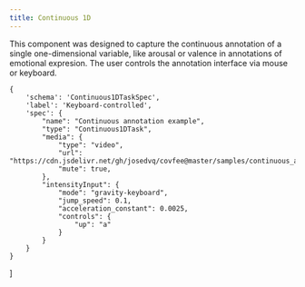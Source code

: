 ```yaml
---
title: Continuous 1D
---
```



This component was designed to capture the continuous annotation of a single one-dimensional variable, like arousal or valence in annotations of emotional expresion. The user controls the annotation interface via mouse or keyboard.

    {
        'schema': 'Continuous1DTaskSpec',
        'label': 'Keyboard-controlled',
        'spec': {
            "name": "Continuous annotation example",
            "type": "Continuous1DTask",
            "media": {
                "type": "video",
                "url": "https://cdn.jsdelivr.net/gh/josedvq/covfee@master/samples/continuous_annotation/www/sample.mp4",
                "mute": true,
            },
            "intensityInput": {
                "mode": "gravity-keyboard",
                "jump_speed": 0.1,
                "acceleration_constant": 0.0025,
                "controls": {
                    "up": "a"
                }
            }
        }
    }
]

<TaskPlayground tasks={playgroundTasks} />